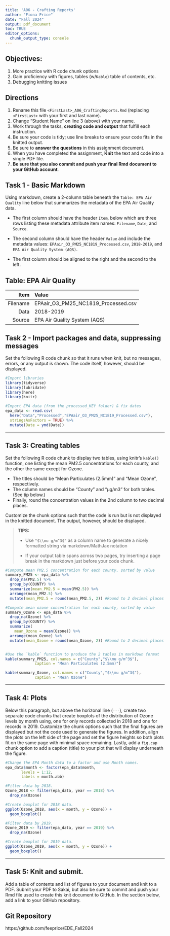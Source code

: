 ```yaml
---
title: 'A06 - Crafting Reports'
author: "Fiona Price" 
date: "Fall 2024"
output: pdf_document
toc: TRUE 
editor_options: 
  chunk_output_type: console
---
```


\listoffigures

## Objectives:

1.  More practice with R code chunk options
2.  Gain proficiency with figures, tables (w/`Kable`) table of contents, etc.
3.  Debugging knitting issues

## Directions

1.  Rename this file `<FirstLast>_A06_CraftingReports.Rmd` (replacing `<FirstLast>` with your first and last name).
2.  Change "Student Name" on line 3 (above) with your name.
3.  Work through the tasks, **creating code and output** that fulfill each instruction.
4.  Be sure your code is tidy; use line breaks to ensure your code fits in the knitted output.
5.  Be sure to **answer the questions** in this assignment document.
6.  When you have completed the assignment, **Knit** the text and code into a single PDF file.
7.  **Be sure that you also commit and push your final Rmd document to your GitHub account**.

## Task 1 - Basic Markdown

Using markdown, create a 2-column table beneath the `Table: EPA Air Quality` line below that summarizes the metadata of the EPA Air Quality data.

-   The first column should have the header `Item`, below which are three rows listing these metadata attribute item names: `Filename`, `Date`, and `Source`.

-   The second column should have the header `Value` and include the metadata values:  `EPAair_O3_PM25_NC1819_Processed.csv`,   `2018-2019`, and   `EPA Air Quality System (AQS)`.

-   The first column should be aligned to the right and the second to the left.

## Table: EPA Air Quality

|     Item | Value                               |
|---------:|:------------------------------------|
| Filename | EPAair_O3_PM25_NC1819_Processed.csv |
|     Data | 2018-2019                           |
|   Source | EPA Air Quality System (AQS)        |

## Task 2 - Import packages and data, suppressing messages

Set the following R code chunk so that it runs when knit, but no messages, errors, or any output is shown. The code itself, however, should be displayed.

```r
#Import libraries
library(tidyverse)
library(lubridate)
library(here)
library(knitr)

#Import EPA data (from the processed_KEY folder) & fix dates
epa_data <- read.csv(
  here("Data","Processed","EPAair_O3_PM25_NC1819_Processed.csv"),
  stringsAsFactors = TRUE) %>% 
  mutate(Date = ymd(Date))
```

------------------------------------------------------------------------

## Task 3: Creating tables

Set the following R code chunk to display two tables, using knitr's `kable()` function, one listing the mean PM2.5 concentrations for each county, and the other the same except for Ozone.

-   The titles should be "Mean Particulates (2.5mm)" and "Mean Ozone", respectively.
-   The column names should be "County" and "µg/m3" for both tables. (See tip below.)
-   Finally, round the concentration values in the 2nd column to two decimal places.

Customize the chunk options such that the code is run but is not displayed in the knitted document. The output, however, should be displayed.

> **TIPS:**
>
> -   Use `"$\\mu g/m^3$"` as a column name to generate a nicely formatted string via markdown/MathJax notation
>
> -   If your output table spans across two pages, try inserting a page break in the markdown just before your code chunk.

```r
#Compute mean PM2.5 concentration for each county, sorted by value
summary_PM25 <- epa_data %>% 
  drop_na(PM2.5) %>% 
  group_by(COUNTY) %>% 
  summarize(mean_PM2.5 = mean(PM2.5)) %>% 
  arrange(mean_PM2.5) %>% 
  mutate(mean_PM2.5 = round(mean_PM2.5, 2)) #Round to 2 decimal places

#Compute mean ozone concentration for each county, sorted by value
summary_Ozone <- epa_data %>% 
  drop_na(Ozone) %>% 
  group_by(COUNTY) %>% 
  summarize(
    mean_Ozone = mean(Ozone)) %>% 
  arrange(mean_Ozone) %>% 
  mutate(mean_Ozone = round(mean_Ozone, 2)) #Round to 2 decimal places


#Use the `kable` function to produce the 2 tables in markdown format
kable(summary_PM25, col.names = c("County","$\\mu g/m^3$"),
             caption = "Mean Particulates (2.5mm)") 

kable(summary_Ozone, col.names = c("County","$\\mu g/m^3$"),
             caption = "Mean Ozone") 

```

------------------------------------------------------------------------

## Task 4: Plots

Below this paragraph, but above the horizonal line (`---`), create two separate code chunks that create boxplots of the distribution of Ozone levels by month using, one for only records collected in 2018 and one for records in 2019. Customize the chunk options such that the final figures are displayed but not the code used to generate the figures. In addition, align the plots on the left side of the page and set the figure heights so both plots fit on the same page with minimal space remaining. Lastly, add a `fig.cap` chunk option to add a caption (title) to your plot that will display underneath the figure.

```r
#Change the EPA Month data to a factor and use Month names. 
epa_data$month <- factor(epa_data$month, 
       levels = 1:12,
       labels = month.abb)

#Filter data by 2018.
Ozone_2018 <- filter(epa_data, year == 2018) %>% 
  drop_na(Ozone)

#Create boxplot for 2018 data.
ggplot(Ozone_2018, aes(x = month, y = Ozone)) +
  geom_boxplot()
```

```r
#Filter data by 2019. 
Ozone_2019 <- filter(epa_data, year == 2019) %>% 
  drop_na(Ozone)

#Create boxplot for 2019 data.
ggplot(Ozone_2019, aes(x = month, y = Ozone)) +
  geom_boxplot()

```

------------------------------------------------------------------------

\newpage

## Task 5: Knit and submit.

Add a table of contents and list of figures to your document and knit to a PDF. Submit your PDF to Sakai, but also be sure to commit and push your Rmd file used to create this knit document to GitHub. In the section below, add a link to your GitHub repository.

## Git Repository
https://github.com/feeprice/EDE_Fall2024
